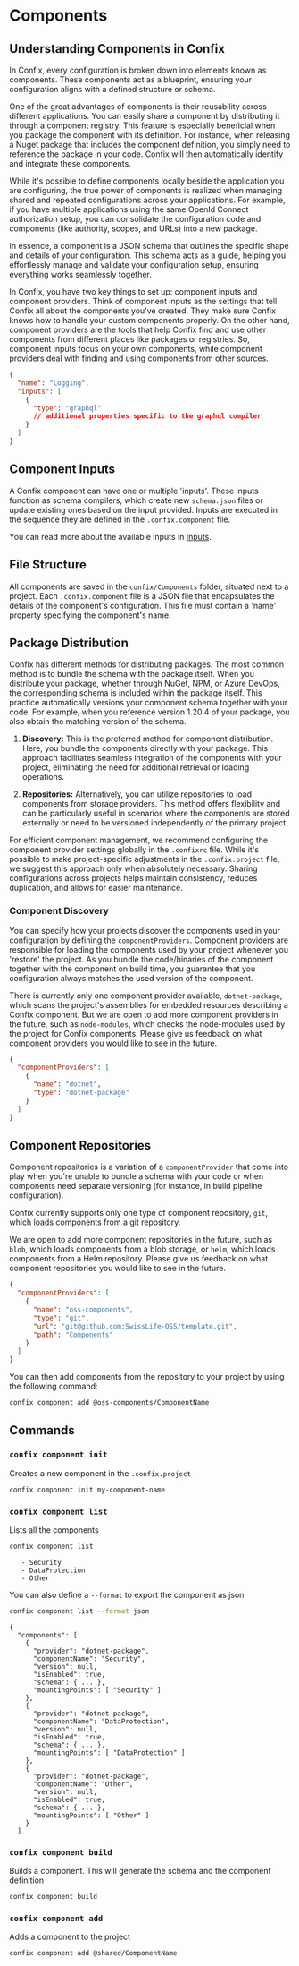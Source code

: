 
# Components

## Understanding Components in Confix

In Confix, every configuration is broken down into elements known as components. These components
act as a blueprint, ensuring your configuration aligns with a defined structure or schema.

One of the great advantages of components is their reusability across different applications. You
can easily share a component by distributing it through a component registry. This feature is
especially beneficial when you package the component with its definition. For instance, when
releasing a Nuget package that includes the component definition, you simply need to reference the
package in your code. Confix will then automatically identify and integrate these components.

While it's possible to define components locally beside the application you are configuring, the
true power of components is realized when managing shared and repeated configurations across your
applications. For example, if you have multiple applications using the same OpenId Connect
authorization setup, you can consolidate the configuration code and components (like authority,
scopes, and URLs) into a new package.

In essence, a component is a JSON schema that outlines the specific shape and details of your
configuration. This schema acts as a guide, helping you effortlessly manage and validate your
configuration setup, ensuring everything works seamlessly together.

In Confix, you have two key things to set up: component inputs and component providers.
Think of component inputs as the settings that tell Confix all about the components you've created.
They make sure Confix knows how to handle your custom components properly.
On the other hand, component providers are the tools that help Confix find and use other components
from different places like packages or registries.
So, component inputs focus on your own components, while component providers deal with finding and
using components from other sources.

```json
{
  "name": "Logging",
  "inputs": [
    {
      "type": "graphql"
      // additional properties specific to the graphql compiler
    }
  ]
}
```

## Component Inputs

A Confix component can have one or multiple 'inputs'. These inputs function as schema compilers,
which create new `schema.json` files or update existing ones based on the input provided. Inputs are
executed in the sequence they are defined in the `.confix.component` file.

You can read more about the available inputs in [Inputs](/components/inputs).

## File Structure

All components are saved in the `confix/Components` folder, situated next to a project. Each
`.confix.component` file is a JSON file that encapsulates the details of the component's
configuration. This file must contain a 'name' property specifying the component's name.

<FileTree>
  <FileTree.Folder name="/" defaultOpen>
    <FileTree.File name=".confixrc" />
    <FileTree.File name=".confix.solution" />
    <FileTree.Folder name="src" defaultOpen>
      <FileTree.Folder name="Website" defaultOpen>
        <FileTree.Folder name="confix" defaultOpen active>
          <FileTree.Folder name="components" defaultOpen active>
            <FileTree.Folder name="Website" defaultOpen active>
              <FileTree.File name=".confix.component" active />
              <FileTree.File name="schema.json" active />
            </FileTree.Folder>
          </FileTree.Folder>
        </FileTree.Folder>
        <FileTree.File name=".confix.project" />
        <FileTree.File name="appsettings.json" />
        <FileTree.File name="Program.cs" />
        <FileTree.File name="Website.csproj" />
      </FileTree.Folder>
    </FileTree.Folder>
  </FileTree.Folder>
</FileTree>

## Package Distribution

Confix has different methods for distributing packages. The most common method is to bundle the
schema with the package itself. When you distribute your package, whether through NuGet, NPM, or
Azure DevOps, the corresponding schema is included within the package itself. This practice
automatically versions your component schema together with your code. For example, when you
reference version 1.20.4 of your package, you also obtain the matching version of the schema.

1. **Discovery:** This is the preferred method for component distribution. Here, you bundle the
   components directly with your package. This approach facilitates seamless integration of the
   components with your project, eliminating the need for additional retrieval or loading operations.

2. **Repositories:** Alternatively, you can utilize repositories to load components from
   storage providers. This method offers flexibility and can be particularly useful in scenarios where
   the components are stored externally or need to be versioned independently of the primary project.

For efficient component management, we recommend configuring the component provider settings
globally in the `.confixrc` file. While it's possible to make project-specific adjustments in the
`.confix.project` file, we suggest this approach only when absolutely necessary. Sharing
configurations across projects helps maintain consistency, reduces duplication, and allows for
easier maintenance.

### Component Discovery

You can specify how your projects discover the components used in your configuration by defining the
`componentProviders`. Component providers are responsible for loading the components used by your
project whenever you 'restore' the project. As you bundle the code/binaries of the component together
with the component on build time, you guarantee that you configuration always matches the used
version of the component.

There is currently only one component provider available, `dotnet-package`, which scans the
project's assemblies for embedded resources describing a Confix component.
But we are open to add more component providers in the future, such as `node-modules`, which checks
the node-modules used by the project for Confix components.
Please give us feedback on what component providers you would like to see in the future.

```json
{
  "componentProviders": [
    {
      "name": "dotnet",
      "type": "dotnet-package"
    }
  ]
}
```

## Component Repositories

Component repositories is a variation of a `componentProvider` that come into play when you're
unable to bundle a schema with your code or when components need separate versioning (for instance,
in build pipeline configuration).

Confix currently supports only one type of component repository, `git`, which loads components from
a git repository.

We are open to add more component repositories in the future, such as `blob`, which loads components
from a blob storage, or `helm`, which loads components from a Helm repository.
Please give us feedback on what component repositories you would like to see in the future.

```json
{
  "componentProviders": [
    {
      "name": "oss-components",
      "type": "git",
      "url": "git@github.com:SwissLife-OSS/template.git",
      "path": "Components"
    }
  ]
}
```

You can then add components from the repository to your project by using the following command:

```bash copy
confix component add @oss-components/ComponentName
```

## Commands

### `confix component init`

Creates a new component in the `.confix.project`

```bash
confix component init my-component-name
```

### `confix component list`

Lists all the components

```bash
confix component list
```

```ansi
   - Security
   - DataProtection
   - Other
```

You can also define a `--format` to export the component as json

```bash
confix component list --format json
```

```ansi
{
  "components": [
    {
      "provider": "dotnet-package",
      "componentName": "Security",
      "version": null,
      "isEnabled": true,
      "schema": { ... },
      "mountingPoints": [ "Security" ]
    },
    {
      "provider": "dotnet-package",
      "componentName": "DataProtection",
      "version": null,
      "isEnabled": true,
      "schema": { ... },
      "mountingPoints": [ "DataProtection" ]
    },
    {
      "provider": "dotnet-package",
      "componentName": "Other",
      "version": null,
      "isEnabled": true,
      "schema": { ... },
      "mountingPoints": [ "Other" ]
    }
  ]
```

### `confix component build`

Builds a component. This will generate the schema and the component definition

```bash
confix component build
```

### `confix component add`

Adds a component to the project

```bash
confix component add @shared/ComponentName
```
